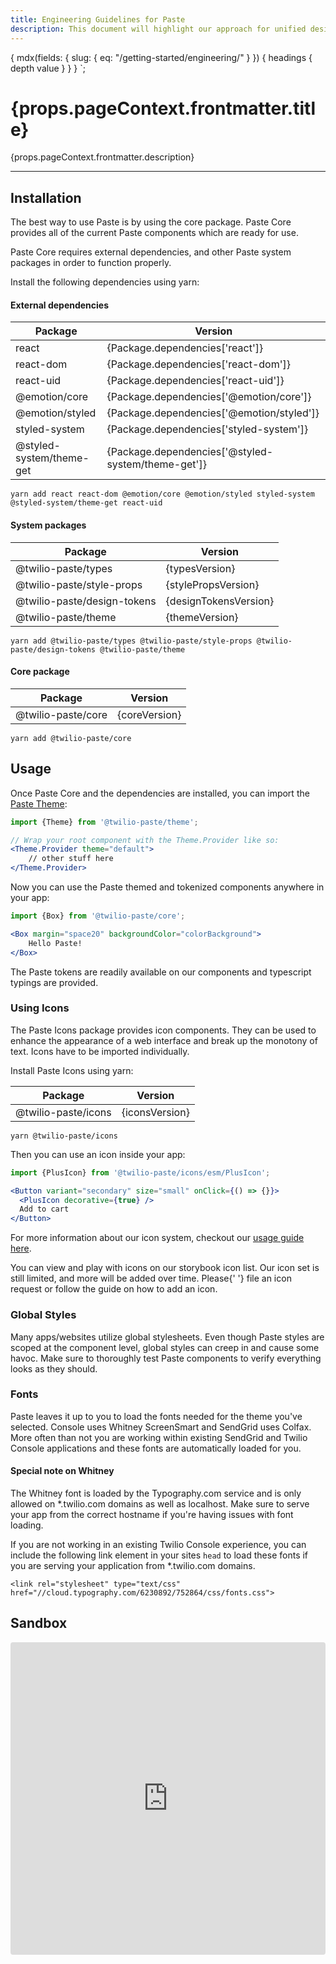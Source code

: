 ```yaml
---
title: Engineering Guidelines for Paste
description: This document will highlight our approach for unified design libraries, tips for getting started, and similar resources for Engineers using Paste.
---
```



  {
    mdx(fields: { slug: { eq: "/getting-started/engineering/" } }) {
      headings {
        depth
        value
      }
    }
  }
`;

<content>

<h1>{props.pageContext.frontmatter.title}</h1>

<Paragraph>{props.pageContext.frontmatter.description}</Paragraph>

</content>

***

<contentwrapper>

<TableOfContents headings={props.data.mdx.headings} />

<content>

## Installation

The best way to use Paste is by using the core package. Paste Core provides all of the current Paste components which are ready for use.

Paste Core requires external dependencies, and other Paste system packages in order to function properly.

Install the following dependencies using yarn:

#### External dependencies

<table>
  <thead>
    <tr>
      <th>Package</th>
      <th>Version</th>
    </tr>
  </thead>
  <tbody>
    <tr>
      <td>react</td>
      <td>{Package.dependencies['react']}</td>
    </tr>
    <tr>
      <td>react-dom</td>
      <td>{Package.dependencies['react-dom']}</td>
    </tr>
    <tr>
      <td>react-uid</td>
      <td>{Package.dependencies['react-uid']}</td>
    </tr>
    <tr>
      <td>@emotion/core</td>
      <td>{Package.dependencies['@emotion/core']}</td>
    </tr>
    <tr>
      <td>@emotion/styled</td>
      <td>{Package.dependencies['@emotion/styled']}</td>
    </tr>
    <tr>
      <td>styled-system</td>
      <td>{Package.dependencies['styled-system']}</td>
    </tr>
    <tr>
      <td>@styled-system/theme-get</td>
      <td>{Package.dependencies['@styled-system/theme-get']}</td>
    </tr>
  </tbody>
</table>

```shell
yarn add react react-dom @emotion/core @emotion/styled styled-system @styled-system/theme-get react-uid
```

#### System packages

<table>
  <thead>
    <tr>
      <th>Package</th>
      <th>Version</th>
    </tr>
  </thead>
  <tbody>
    <tr>
      <td>@twilio-paste/types</td>
      <td>{typesVersion}</td>
    </tr>
    <tr>
      <td>@twilio-paste/style-props</td>
      <td>{stylePropsVersion}</td>
    </tr>
    <tr>
      <td>@twilio-paste/design-tokens</td>
      <td>{designTokensVersion}</td>
    </tr>
    <tr>
      <td>@twilio-paste/theme</td>
      <td>{themeVersion}</td>
    </tr>
  </tbody>
</table>

```shell
yarn add @twilio-paste/types @twilio-paste/style-props @twilio-paste/design-tokens @twilio-paste/theme
```

#### Core package

<table>
  <thead>
    <tr>
      <th>Package</th>
      <th>Version</th>
    </tr>
  </thead>
  <tbody>
    <tr>
      <td>@twilio-paste/core</td>
      <td>{coreVersion}</td>
    </tr>
  </tbody>
</table>

```shell
yarn add @twilio-paste/core
```

## Usage

Once Paste Core and the dependencies are installed, you can import the [Paste Theme](/tokens/theme-package/):

```jsx
import {Theme} from '@twilio-paste/theme';

// Wrap your root component with the Theme.Provider like so:
<Theme.Provider theme="default">
    // other stuff here
</Theme.Provider>
```

Now you can use the Paste themed and tokenized components anywhere in your app:

```jsx
import {Box} from '@twilio-paste/core';

<Box margin="space20" backgroundColor="colorBackground">
    Hello Paste!
</Box>
```

<Callout>
  <CalloutText>
    The Paste tokens are readily available on our components and typescript typings are provided.
  </CalloutText>
</Callout>

### Using Icons

The Paste Icons package provides icon components. They can be used to enhance the appearance of a web interface and break
up the monotony of text. Icons have to be imported individually.

Install Paste Icons using yarn:

<table>
  <thead>
    <tr>
      <th>Package</th>
      <th>Version</th>
    </tr>
  </thead>
  <tbody>
    <tr>
      <td>@twilio-paste/icons</td>
      <td>{iconsVersion}</td>
    </tr>
  </tbody>
</table>

```shell
yarn @twilio-paste/icons
```

Then you can use an icon inside your app:

```jsx
import {PlusIcon} from '@twilio-paste/icons/esm/PlusIcon';

<Button variant="secondary" size="small" onClick={() => {}}>
  <PlusIcon decorative={true} />
  Add to cart
</Button>
```

For more information about our icon system, checkout our [usage guide here](/icon-system/).

<Callout>
  <CalloutText>
    You can view and play with icons on <Anchor href="https://twilio-labs.github.io/paste/?path=/story/overview-icons--list">our storybook icon list</Anchor>.
    Our icon set is still limited, and more will be added over time. Please{' '}
    <Anchor href="https://github.com/twilio-labs/paste/issues">file an icon request</Anchor> or
    follow the guide on <Anchor href="/icon-system/how-to-add-an-icon">how to add an icon</Anchor>.
  </CalloutText>
</Callout>

### Global Styles

Many apps/websites utilize global stylesheets. Even though Paste styles are scoped at the component level, global styles can creep
in and cause some havoc. Make sure to thoroughly test Paste components to verify everything looks as they should.

### Fonts

Paste leaves it up to you to load the fonts needed for the theme you've selected. Console uses Whitney ScreenSmart
and SendGrid uses Colfax. More often than not you are working within existing SendGrid and Twilio Console applications
and these fonts are automatically loaded for you.

#### Special note on Whitney

The Whitney font is loaded by the Typography.com service and is only allowed on *.twilio.com domains as well as localhost.
Make sure to serve your app from the correct hostname if you're having issues with font loading.

If you are not working in an existing Twilio Console experience, you can include the following link element in your sites `head`
to load these fonts if you are serving your application from *.twilio.com domains.

```
<link rel="stylesheet" type="text/css" href="//cloud.typography.com/6230892/752864/css/fonts.css">
```

## Sandbox

<iframe
  src="https://codesandbox.io/embed/paste-starter-kit-rj7yy?fontsize=14"
  style="width:100%; height:500px; border:0; border-radius: 4px; overflow:hidden;"
  title="Paste Starter Kit"
  allow="geolocation; microphone; camera; midi; vr; accelerometer; gyroscope; payment; ambient-light-sensor; encrypted-media; usb"
  sandbox="allow-modals allow-forms allow-popups allow-scripts allow-same-origin"
></iframe>

</content>

</contentwrapper>
